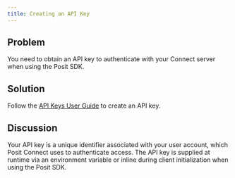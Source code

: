 ```yaml
---
title: Creating an API Key
---
```


## Problem

You need to obtain an API key to authenticate with your Connect server when using the Posit SDK.

## Solution

Follow the [API Keys User Guide](/user/api-keys/) to create an API key.

## Discussion

Your API key is a unique identifier associated with your user account, which Posit Connect uses to authenticate access. The API key is supplied at runtime via an environment variable or inline during client initialization when using the Posit SDK.
